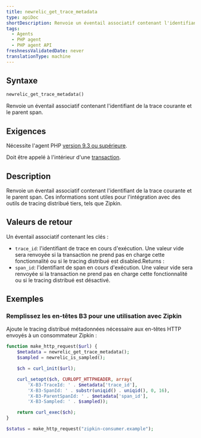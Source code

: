 ```yaml
---
title: newrelic_get_trace_metadata
type: apiDoc
shortDescription: Renvoie un éventail associatif contenant l'identifiant de la trace courante et le parent span.
tags:
  - Agents
  - PHP agent
  - PHP agent API
freshnessValidatedDate: never
translationType: machine
---
```


## Syntaxe

```php
newrelic_get_trace_metadata()
```

Renvoie un éventail associatif contenant l&apos;identifiant de la trace courante et le parent span.

## Exigences

Nécessite l&apos;agent PHP [version 9.3 ou supérieure](/docs/release-notes/agent-release-notes/php-release-notes).

Doit être appelé à l&apos;intérieur d&apos;une [transaction](/docs/accounts-partnerships/education/getting-started-new-relic/glossary#transaction).

## Description

Renvoie un éventail associatif contenant l&apos;identifiant de la trace courante et le parent span. Ces informations sont utiles pour l&apos;intégration avec des outils de tracing distribué tiers, tels que Zipkin.

## Valeurs de retour

Un éventail associatif contenant les clés :

* `trace_id`: l&apos;identifiant de trace en cours d&apos;exécution. Une valeur vide sera renvoyée si la transaction ne prend pas en charge cette fonctionnalité ou si le tracing distribué est disabled.Returns :
* `span_id`: l&apos;identifiant de span en cours d&apos;exécution. Une valeur vide sera renvoyée si la transaction ne prend pas en charge cette fonctionnalité ou si le tracing distribué est désactivé.

## Exemples

### Remplissez les en-têtes B3 pour une utilisation avec Zipkin

Ajoute le tracing distribué métadonnées nécessaire aux en-têtes HTTP envoyés à un consommateur Zipkin :

```php
function make_http_request($url) {
    $metadata = newrelic_get_trace_metadata();
    $sampled = newrelic_is_sampled();

    $ch = curl_init($url);

    curl_setopt($ch, CURLOPT_HTTPHEADER, array(
        'X-B3-TraceId: ' . $metadata['trace_id'],
        'X-B3-SpanId: ' . substr(uniqid() . uniqid(), 0, 16),
        'X-B3-ParentSpanId: ' . $metadata['span_id'],
        'X-B3-Sampled: ' . $sampled));

    return curl_exec($ch);
}

$status = make_http_request("zipkin-consumer.example");
```